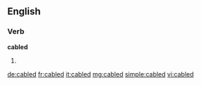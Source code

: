 ==English==

===Verb===
'''cabled'''

# {{en-past of|cable}}

[[de:cabled]]
[[fr:cabled]]
[[it:cabled]]
[[mg:cabled]]
[[simple:cabled]]
[[vi:cabled]]